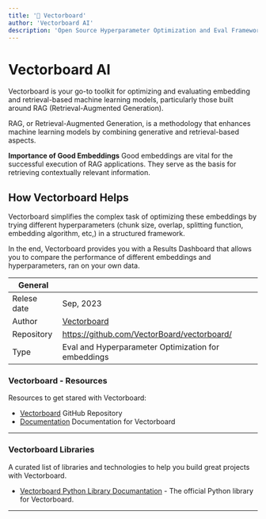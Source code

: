 ```yaml
---
title: '💛 Vectorboard'
author: 'Vectorboard AI'
description: 'Open Source Hyperparameter Optimization and Eval Framework for Embeddings 🚀'
---
```


# Vectorboard AI

Vectorboard is your go-to toolkit for optimizing and evaluating embedding and retrieval-based machine learning models, particularly those built around RAG (Retrieval-Augmented Generation).

RAG, or Retrieval-Augmented Generation, is a methodology that enhances machine learning models by combining generative and retrieval-based aspects.

**Importance of Good Embeddings**
Good embeddings are vital for the successful execution of RAG applications. They serve as the basis for retrieving contextually relevant information.

## How Vectorboard Helps

Vectorboard simplifies the complex task of optimizing these embeddings by trying different hyperparameters (chunk size, overlap, splitting function, embedding algorithm, etc,) in a structured framework.

In the end, Vectorboard provides you with a Results Dashboard that allows you to compare the performance of different embeddings and hyperparameters, ran on your own data.

| General     |                                                     |
| ----------- | --------------------------------------------------- |
| Relese date | Sep, 2023                                           |
| Author      | [Vectorboard](https://vectorboard.ai)               |
| Repository  | https://github.com/VectorBoard/vectorboard/         |
| Type        | Eval and Hyperparameter Optimization for embeddings |

### Vectorboard - Resources

Resources to get stared with Vectorboard:

- [Vectorboard](https://github.com/vectorboard/vectorboard) GitHub Repository
- [Documentation](https://docs.vectorboard.ai) Documentation for Vectorboard

---

### Vectorboard Libraries

A curated list of libraries and technologies to help you build great projects with Vectorboard.

- [Vectorboard Python Library Documantation](https://docs.vectorboard.ai) - The official Python library for Vectorboard.

---

